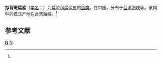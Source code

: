 {{Speciesbox 
| taxon = Squatina tergocellatoldes
| binomial_authority = (Chen, 1963)<ref name='id5227'>{{cite web| url =http://www.bioinfo.cn/db05/BjdwSpecies.php?action=view&id=5227| title =拟背斑扁鲨| work =《中国动物物种编目数据库》| publisher =中国科学院微生物研究所| author =中国科学院动物研究所| accessdate =2009-04-11| deadurl =yes| archiveurl =https://web.archive.org/web/20160305023757/http://www.bioinfo.cn/db05/BjdwSpecies.php?action=view&id=5227| archivedate =2016-03-05}}</ref>
}}

'''拟背斑扁鲨'''（[[学名|学名]]：{{lang|la|''Squatina tergocellatoldes''}}）为[[扁鲨科|扁鲨科]][[扁鲨属|扁鲨属]]的[[鱼类|鱼类]]。在中国，分布于[[台湾海峡|台湾海峡]]等。该物种的模式产地在台湾海峡。<ref name='id5227'/>

== 参考文献 ==
{{reflist}}
{{taxonbar}}
[[Category:_1963年描述的鱼类|N]]
[[Category:扁鲨属|N]]